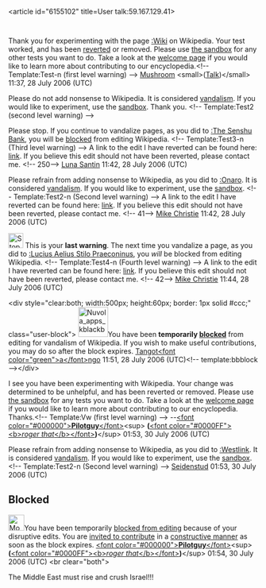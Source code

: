 <article id="6155102" title=User talk:59.167.129.41>
	<talkpage id="6155102" title="User talk:59.167.129.41">
Thank you for experimenting with the page [[:Wiki]] on Wikipedia. Your test worked, and has been [[Help:Reverting|reverted]] or removed. Please use [[Wikipedia:Sandbox|the sandbox]] for any other tests you want to do. Take a look at the [[Wikipedia:Welcome, newcomers|welcome page]] if you would like to learn more about contributing to our encyclopedia.&lt;!-- Template:Test-n (first level warning) --&gt;  [[User:Mushroom|Mushroom]] &lt;small&gt;([[User talk:Mushroom|Talk]])&lt;/small&gt; 11:37, 28 July 2006 (UTC)

Please do not add nonsense to Wikipedia. It is considered [[Wikipedia:Vandalism|vandalism]]. If you would like to experiment, use the [[Wikipedia:Sandbox|sandbox]]. Thank you. &lt;!-- Template:Test2 (second level warning) --&gt;

Please stop. If you continue to vandalize pages, as you did to [[:The Senshu Bank]], you will be [[Wikipedia:Blocking policy|blocked]] from editing Wikipedia. &lt;!-- Template:Test3-n (Third level warning) --&gt;  A link to the edit I have reverted can be found here: [http://en.wikipedia.org/w/index.php?title=The_Senshu_Bank&amp;diff=next&amp;oldid=43149234 link]. If you believe this edit should not have been reverted, please contact me. &lt;!-- 250--&gt; [[User:Luna Santin|Luna Santin]] 11:42, 28 July 2006 (UTC)

Please refrain from adding nonsense to Wikipedia, as you did to [[:Onaro]]. It is considered [[Wikipedia:Vandalism|vandalism]]. If you would like to experiment, use the [[Wikipedia:Sandbox|sandbox]]. &lt;!-- Template:Test2-n (Second level warning) --&gt; A link to the edit I have reverted can be found here: [http://en.wikipedia.org/w/index.php?title=Onaro&amp;diff=next&amp;oldid=30376302 link]. If you believe this edit should not have been reverted, please contact me. &lt;!-- 41--&gt; [[User:Mike Christie|Mike Christie]] 11:42, 28 July 2006 (UTC)

[[Image:Stop_hand.png|left|30px]] This is your '''last warning'''.  The next time you vandalize a page, as you did to [[:Lucius Aelius Stilo Praeconinus]], you ''will'' be blocked from editing Wikipedia. &lt;!-- Template:Test4-n (Fourth level warning) --&gt; A link to the edit I have reverted can be found here: [http://en.wikipedia.org/w/index.php?title=Lucius_Aelius_Stilo_Praeconinus&amp;diff=next&amp;oldid=65261498 link]. If you believe this edit should not have been reverted, please contact me. &lt;!-- 42--&gt; [[User:Mike Christie|Mike Christie]] 11:44, 28 July 2006 (UTC)

&lt;div style=&quot;clear:both; width:500px; height:60px; border: 1px solid #ccc;&quot; class=&quot;user-block&quot;&gt; [[Image:Nuvola apps kblackbox.png|60px|left]]You have been '''temporarily [[Wikipedia:Blocking policy|blocked]]''' from editing for vandalism of Wikipedia. If you wish to make useful contributions, you may do so after the block expires. [[User:Tangotango|Tangot]][[User:Tangotango/Esperanza|&lt;font color=&quot;green&quot;&gt;a&lt;/font&gt;]][[User Talk:Tangotango|ngo]] 11:51, 28 July 2006 (UTC)&lt;!-- template:bbblock --&gt;&lt;/div&gt;

I see you have been experimenting with Wikipedia. Your change was determined to be unhelpful, and has been reverted or removed. Please use [[Wikipedia:Sandbox|the sandbox]] for any tests you want to do. Take a look at the [[Wikipedia:Welcome, newcomers|welcome page]] if you would like to learn more about contributing to our encyclopedia. Thanks.&lt;!-- Template:Vw (first level warning) --&gt; --[[User:Pilotguy|&lt;font color=&quot;#000000&quot;&gt;'''Pilotguy'''&lt;/font&gt;]]&lt;sup&gt; '''('''[[User_talk:Pilotguy|&lt;font color=&quot;#0000FF&quot;&gt;&lt;b&gt;''roger that''&lt;/b&gt;&lt;/font&gt;]]''')'''&lt;/sup&gt; 01:53, 30 July 2006 (UTC)

Please refrain from adding nonsense to Wikipedia, as you did to [[:Westlink]]. It is considered [[Wikipedia:Vandalism|vandalism]]. If you would like to experiment, use the [[Wikipedia:Sandbox|sandbox]]. &lt;!-- Template:Test2-n (Second level warning) --&gt; [[User:Seidenstud|Seidenstud]] 01:53, 30 July 2006 (UTC)

== Blocked ==



[[Image:Modern_clock_chris_kemps_01.png|left|32px]]You have been temporarily [[Wikipedia:Blocking policy|blocked from editing]] because of your disruptive edits. You are [[Wikipedia:Contributing to Wikipedia|invited to contribute]] in a [[Wikipedia:Five pillars|constructive manner]] as soon as the block expires. [[User:Pilotguy|&lt;font color=&quot;#000000&quot;&gt;'''Pilotguy'''&lt;/font&gt;]]&lt;sup&gt; '''('''[[User_talk:Pilotguy|&lt;font color=&quot;#0000FF&quot;&gt;&lt;b&gt;''roger that''&lt;/b&gt;&lt;/font&gt;]]''')'''&lt;/sup&gt; 01:54, 30 July 2006 (UTC) &lt;br clear=&quot;both&quot;&gt;


The Middle East must rise and crush Israel!!!
	</talkpage>
</article>